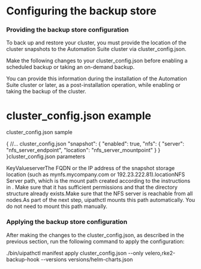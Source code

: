 ﻿# Configuring the backup store


### Providing the backup store configuration

To back up and restore your cluster, you must provide the location of the cluster snapshots to the Automation Suite cluster via cluster_config.json.

Make the following changes to your cluster_config.json before enabling a scheduled backup or taking an on-demand backup.

You can provide this information during the installation of the Automation Suite cluster or later, as a post-installation operation, while enabling or taking the backup of the cluster.

# cluster_config.json example

cluster_config.json sample

{
 //... cluster_config.json
  "snapshot": {
    "enabled": true,
    "nfs": {
      "server": "nfs_server_endpoint",
      "location": "nfs_server_mountpoint"
    }
  }
}cluster_config.json parameters

KeyValueserverThe FQDN or the IP address of the snapshot storage location (such as mynfs.mycompany.com or 192.23.222.81).locationNFS Server path, which is the mount path created according to the instructions
                    in . Make
                    sure that it has sufficient permissions and that the directory structure already
                    exists.Make sure that the NFS server is reachable from all nodes.As part of the next step, uipathctl mounts this path automatically. You
                          do not need to mount this path manually.


### Applying the backup store configuration

After making the changes to the cluster_config.json, as described in the previous section, run the following command to apply the configuration:

./bin/uipathctl manifest apply cluster_config.json --only velero,rke2-backup-hook --versions versions/helm-charts.json

